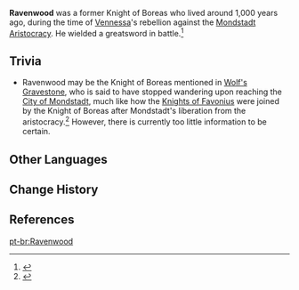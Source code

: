 {{Character Infobox
|type             = NPC
|type2            = Deceased Characters
|region           = Mondstadt
|affiliation      = Knights of Favonius
}}
'''Ravenwood''' was a former Knight of Boreas who lived around 1,000 years ago, during the time of [[Vennessa]]'s rebellion against the [[Mondstadt Aristocracy]]. He wielded a greatsword in battle.<ref>{{Ref/Weapon|Ferrous Shadow}}</ref>

==Trivia==
*Ravenwood may be the Knight of Boreas mentioned in [[Wolf's Gravestone]], who is said to have stopped wandering upon reaching the [[City of Mondstadt]], much like how the [[Knights of Favonius]] were joined by the Knight of Boreas after Mondstadt's liberation from the aristocracy.<ref>{{Ref/Book|Breeze Amidst the Forest|2}}</ref> However, there is currently too little information to be certain.

==Other Languages==
{{Other Languages
|default_hidden = 1
|en      = Ravenwood
|zhs     = 瑞文伍德
|zhs_rm  = Ruìwénwǔdé
|zht     = 瑞文伍德
|zht_rm  = Ruìwénwǔdé
|ja      = レイヴンウッド
|ja_rm   = Reivun'uddo
|ko      = 레이븐우드
|ko_rm   = Reibeun'udeu
|es      = Ravenwood
|fr      = Ravenwood
|ru      = Равенвуд
|th      = Ravenwood
|vi      = Ravenwood
|de      = Ravenwood
|id      = Ravenwood
|pt      = Ravenwood
|tr      = 
|it      = 
}}

==Change History==
{{Change History|introduced=1.0}}

==References==
{{Reflist}}

[[pt-br:Ravenwood]]